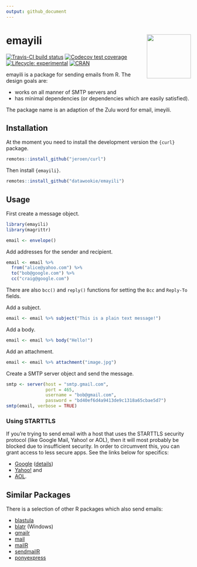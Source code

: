 ```yaml
---
output: github_document
---
```


<!-- README.md is generated from README.Rmd. Please edit that file -->

# emayili <img src="man/figures/emayili-hex.png" align="right" alt="" width="120" />

[![Travis-CI build status](https://travis-ci.org/datawookie/emayili.svg?branch=master)](https://travis-ci.org/datawookie/emayili)
[![Codecov test coverage](https://img.shields.io/codecov/c/github/datawookie/emayili.svg)](https://codecov.io/github/datawookie/emayili)
[![Lifecycle: experimental](https://img.shields.io/badge/lifecycle-experimental-orange.svg)](https://www.tidyverse.org/lifecycle/#experimental)
[![CRAN](https://img.shields.io/cran/v/emayili.svg)](https://cran.r-project.org/web/packages/emayili/index.html)

emayili is a package for sending emails from R. The design goals are:

- works on all manner of SMTP servers and
- has minimal dependencies (or dependencies which are easily satisfied).

The package name is an adaption of the Zulu word for email, imeyili.

## Installation

At the moment you need to install the development version the `{curl}` package.

```r
remotes::install_github("jeroen/curl")
```

Then install `{emayili}`.

```r
remotes::install_github("datawookie/emayili")
```

## Usage

First create a message object.

```r
library(emayili)
library(magrittr)

email <- envelope()
```

Add addresses for the sender and recipient.

```r
email <- email %>%
  from("alice@yahoo.com") %>%
  to("bob@google.com") %>%
  cc("craig@google.com")
```

There are also `bcc()` and `reply()` functions for setting the `Bcc` and `Reply-To` fields.

Add a subject.

```r
email <- email %>% subject("This is a plain text message!")
```

Add a body.

```r
email <- email %>% body("Hello!")
```

Add an attachment.

```r
email <- email %>% attachment("image.jpg")
```

Create a SMTP server object and send the message.

```r
smtp <- server(host = "smtp.gmail.com",
               port = 465,
               username = "bob@gmail.com",
               password = "bd40ef6d4a9413de9c1318a65cbae5d7")
smtp(email, verbose = TRUE)
```


### Using STARTTLS

If you're trying to send email with a host that uses the STARTTLS security protocol (like Google Mail, Yahoo! or AOL), then it will most probably be blocked due to insufficient security. In order to circumvent this, you can grant access to less secure apps. See the links below for specifics:

* [Google](https://myaccount.google.com/security) ([details](https://support.google.com/accounts/answer/6010255))
* [Yahoo!](https://login.yahoo.com/account/security) and
* [AOL](https://login.aol.com/account/security).

## Similar Packages

There is a selection of other R packages which also send emails:

- [blastula](https://cran.r-project.org/web/packages/blastula/index.html)
- [blatr](https://cran.r-project.org/web/packages/blatr/index.html) (Windows)
- [gmailr](https://cran.r-project.org/web/packages/gmailr/index.html)
- [mail](https://cran.r-project.org/web/packages/mail/index.html)
- [mailR](https://cran.r-project.org/web/packages/mailR/index.html)
- [sendmailR](https://cran.r-project.org/web/packages/sendmailR/index.html)
- [ponyexpress](https://github.com/ropenscilabs/ponyexpress)
